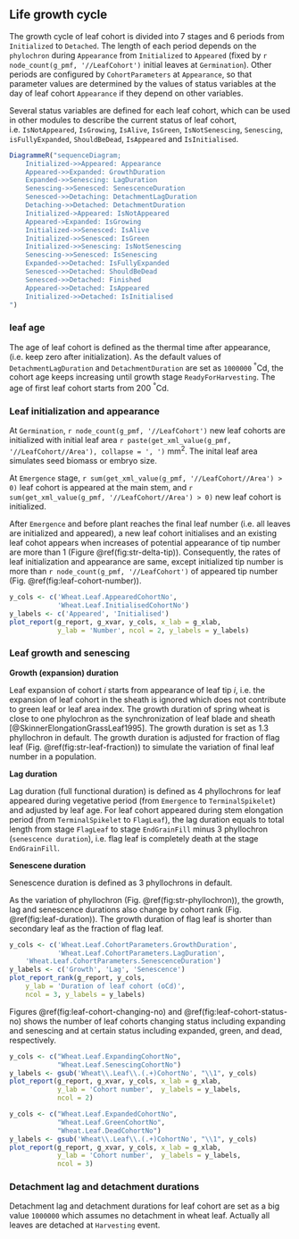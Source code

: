 ## Life growth cycle {#sec:leaf-growth-cycle}

The growth cycle of leaf cohort is divided into 7 stages and 6 periods from `Initialized` to `Detached`. The length of each period depends on the `phylochron` during `Appearance` from `Initialized` to `Appeared` (fixed by `r node_count(g_pmf, '//LeafCohort')` initial leaves at `Germination`). Other periods are configured by `CohortParameters` at `Appearance`, so that parameter values are determined by the values of status variables at the day of leaf cohort `Appearance` if they depend on other variables.

Several status variables are defined for each leaf cohort, which can be used in other modules to describe the current status of leaf cohort, i.e. `IsNotAppeared`, `IsGrowing`, `IsAlive`, `IsGreen`, `IsNotSenescing`, `Senescing`, `isFullyExpanded`, `ShouldBeDead`, `IsAppeared` and `IsInitialised`. 

<div class="fig-input">
```r

DiagrammeR("sequenceDiagram;
	Initialized->>Appeared: Appearance 
	Appeared->>Expanded: GrowthDuration
	Expanded->>Senescing: LagDuration
	Senescing->>Senesced: SenescenceDuration
	Senesced->>Detaching: DetachmentLagDuration
	Detaching->>Detached: DetachmentDuration
    Initialized->Appeared: IsNotAppeared
    Appeared->Expanded: IsGrowing
	Initialized->>Senesced: IsAlive
	Initialized->>Senesced: IsGreen
	Initialized->>Senescing: IsNotSenescing
	Senescing->>Senesced: IsSenescing
	Expanded->>Detached: IsFullyExpanded
	Senesced->>Detached: ShouldBeDead
	Senesced->>Detached: Finished
	Appeared->>Detached: IsAppeared
	Initialized->>Detached: IsInitialised
")
```
</div>



### leaf age

The age of leaf cohort is defined as the thermal time after appearance, (i.e. keep zero after initialization). As the default values of `DetachmentLagDuration` and `DetachmentDuration` are set as `1000000` <sup>&deg;</sup>Cd, the cohort age keeps increasing until growth stage `ReadyForHarvesting`. The age of first leaf cohort starts from  200 <sup>&deg;</sup>Cd.


### Leaf initialization and appearance

At `Germination`, `r node_count(g_pmf, '//LeafCohort')` new leaf cohorts are initialized with initial leaf area `r paste(get_xml_value(g_pmf, '//LeafCohort//Area'), collapse = ', ')` mm^2^. The inital leaf area simulates seed biomass or embryo size. 

At `Emergence` stage, `r sum(get_xml_value(g_pmf, '//LeafCohort//Area') > 0)` leaf cohort is appeared at the main stem, and `r sum(get_xml_value(g_pmf, '//LeafCohort//Area') > 0)` new leaf cohort is initialized. 

After `Emergence` and before plant reaches the final leaf number (i.e. all leaves are initialized and appeared), a new leaf cohort initialises and an existing leaf cohot appears when increases of potential appearance of tip number are more than 1 (Figure \@ref(fig:str-delta-tip)). Consequently, the rates of leaf initialization and appearance are same, except initialized tip number is more than `r node_count(g_pmf, '//LeafCohort')`  of appeared tip number (Fig. \@ref(fig:leaf-cohort-number)).

<div class="fig-output">
```r
y_cols <- c('Wheat.Leaf.AppearedCohortNo',
            'Wheat.Leaf.InitialisedCohortNo')
y_labels <- c('Appeared', 'Initialised')
plot_report(g_report, g_xvar, y_cols, x_lab = g_xlab, 
            y_lab = 'Number', ncol = 2, y_labels = y_labels)

```
</div>


### Leaf growth and senescing

**Growth (expansion) duration**

Leaf expansion of cohort $i$ starts from appearance of leaf tip $i$, i.e. the expansion of leaf cohort in the sheath is ignored which does not contribute to green leaf or leaf area index. The growth duration of spring wheat is close to one phylochron as the synchronization of leaf blade and sheath [@SkinnerElongationGrassLeaf1995]. The growth duration is set as 1.3 phyllochron in default. The growth duration is adjusted for fraction of flag leaf (Fig. \@ref(fig:str-leaf-fraction)) to simulate the variation of final leaf number in a population.

**Lag duration**

Lag duration (full functional duration) is defined as 4 phyllochrons for leaf appeared during vegetative period (from `Emergence` to `TerminalSpikelet`) and adjusted by leaf age. For leaf cohort appeared during stem elongation period (from `TerminalSpikelet` to `FlagLeaf`), the lag duration equals to total length from stage `FlagLeaf` to stage `EndGrainFill` minus 3 phyllochron (`senescence duration`), i.e. flag leaf is completely death at the stage `EndGrainFill`. 


**Senescene duration**

Senescence duration is defined as 3 phyllochrons in default.

As the variation of phyllochron (Fig. \@ref(fig:str-phyllochron)), the growth, lag and senescence durations also change by cohort rank (Fig. \@ref(fig:leaf-duration)). The growth duration of flag leaf is shorter than secondary leaf as the fraction of flag leaf.

<div class="fig-input">
```r
y_cols <- c('Wheat.Leaf.CohortParameters.GrowthDuration',
            'Wheat.Leaf.CohortParameters.LagDuration',
    'Wheat.Leaf.CohortParameters.SenescenceDuration')
y_labels <- c('Growth', 'Lag', 'Senescence')
plot_report_rank(g_report, y_cols, 
    y_lab = 'Duration of leaf cohort (oCd)',
    ncol = 3, y_labels = y_labels)
```
</div>


Figures \@ref(fig:leaf-cohort-changing-no) and \@ref(fig:leaf-cohort-status-no) shows the number of leaf cohorts changing status including expanding and senescing and at certain status including expanded, green, and dead, respectively.

<div class="fig-output">
```r
y_cols <- c("Wheat.Leaf.ExpandingCohortNo",
            "Wheat.Leaf.SenescingCohortNo")
y_labels <- gsub('Wheat\\.Leaf\\.(.+)CohortNo', "\\1", y_cols)
plot_report(g_report, g_xvar, y_cols, x_lab = g_xlab, 
            y_lab = 'Cohort number',  y_labels = y_labels,
            ncol = 2)

```
</div>


<div class="fig-output">
```r
y_cols <- c("Wheat.Leaf.ExpandedCohortNo",
            "Wheat.Leaf.GreenCohortNo",
            "Wheat.Leaf.DeadCohortNo")
y_labels <- gsub('Wheat\\.Leaf\\.(.+)CohortNo', "\\1", y_cols)
plot_report(g_report, g_xvar, y_cols, x_lab = g_xlab, 
            y_lab = 'Cohort number',  y_labels = y_labels,
            ncol = 3)

```
</div>




### Detachment lag and detachment durations
Detachment lag and detachment durations for leaf cohort are set as a big value `1000000` which assumes no detachment in wheat leaf. Actually all leaves are detached at `Harvesting` event. 

